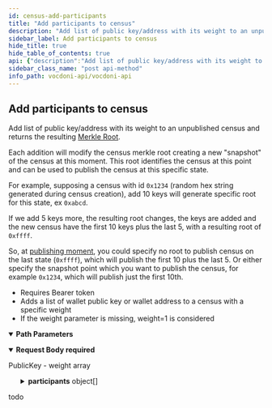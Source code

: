 ```yaml
---
id: census-add-participants
title: "Add participants to census"
description: "Add list of public key/address with its weight to an unpublished census and returns the resulting"
sidebar_label: Add participants to census
hide_title: true
hide_table_of_contents: true
api: {"description":"Add list of public key/address with its weight to an unpublished census and returns the resulting \n[Merkle Root](https://en.wikipedia.org/wiki/Merkle_tree).  \n\nEach addition will modify the census merkle root creating a new \"snapshot\" of the census at this moment. This \nroot  identifies the census at this point and can be used to publish the census at this specific state.\n\nFor example, supposing a census with id `0x1234` (random hex string generated during census creation), add 10 \nkeys will generate specific root for this state, ex `0xabcd`. \n\nIf we add 5 keys more, the resulting root changes, the keys are added and the new census have the first 10 keys\nplus the last 5, with a resulting root of `0xffff`. \n\nSo, at [publishing moment](census-publish), you could specify no root to publish census on the last \nstate (`0xffff`), which will publish the first 10 plus the last 5. Or either specify the snapshot point which \nyou want to publish the census, for example `0x1234`, which will publish just the first 10th.\n       \n- Requires Bearer token \n- Adds a list of wallet public key or wallet address to a census with a specific weight\n- If the weight parameter is missing, weight=1 is considered","operationId":"censusAddParticipants","security":[{"bearerAuth":[]}],"tags":["Censuses"],"parameters":[{"name":"censusId","in":"path","description":"Census id provided during census creation","required":true,"schema":{"type":"string","description":"Random 32 bytes hex string","example":"b547a9c83ad7d61b568cf10ebbb25338d680810fa219fa69477cfbd860b386c2"}}],"requestBody":{"description":"PublicKey - weight array ","required":true,"content":{"application/json":{"schema":{"type":"object","properties":{"participants":{"type":"array","items":{"type":"object","properties":{"key":{"type":"string","example":"1f7fecf4cf4564c88a92af55046c5c4bf0a76b9b5536f7d30962192552f92237"},"weight":{"description":"Vote weight for this key","type":"integer","example":1,"default":1}}}}}}}}},"responses":{"200":{"description":"todo","content":{"application/json":{"example":"{\n  \"todo\": \"object\"\n}"}}}},"method":"post","path":"/censuses/{censusId}/participants","servers":[{"url":"https://api.vocdoni.io/v2/"}],"securitySchemes":{"bearerAuth":{"type":"http","scheme":"bearer"}},"jsonRequestBodyExample":{"participants":[{"key":"1f7fecf4cf4564c88a92af55046c5c4bf0a76b9b5536f7d30962192552f92237","weight":1}]},"info":{"version":"2.0.0","title":"Vocdoni API","license":{"name":"MIT"},"description":"**Goals and Objectives:** \nThe Vocdoni API is meant to be the entry point for external integrators to add voting capabilities to an existing  CRM, customer base and product experience. The API should act as a satellite that facilitates creating votes using  Vocdoni, without the hassle of learning a deep platform.\nThis API should allow to perform the basic primitives of the Vocdoni Protocol such as manage organizations, voting  processes and be able to vote, abstracting as much as possible the complexity and doing so, offering simple and  clear methods to perform such actions.\nLast but not least, the API should be modular and allow further expansion with other independent modules such as  payments, CSPs, SSI providers, CRM’s, etc. becoming a open voting block/”lego” for the Web2.0 & Web 3.0 world."},"postman":{"name":"Add participants to census","description":{"content":"Add list of public key/address with its weight to an unpublished census and returns the resulting \n[Merkle Root](https://en.wikipedia.org/wiki/Merkle_tree).  \n\nEach addition will modify the census merkle root creating a new \"snapshot\" of the census at this moment. This \nroot  identifies the census at this point and can be used to publish the census at this specific state.\n\nFor example, supposing a census with id `0x1234` (random hex string generated during census creation), add 10 \nkeys will generate specific root for this state, ex `0xabcd`. \n\nIf we add 5 keys more, the resulting root changes, the keys are added and the new census have the first 10 keys\nplus the last 5, with a resulting root of `0xffff`. \n\nSo, at [publishing moment](census-publish), you could specify no root to publish census on the last \nstate (`0xffff`), which will publish the first 10 plus the last 5. Or either specify the snapshot point which \nyou want to publish the census, for example `0x1234`, which will publish just the first 10th.\n       \n- Requires Bearer token \n- Adds a list of wallet public key or wallet address to a census with a specific weight\n- If the weight parameter is missing, weight=1 is considered","type":"text/plain"},"url":{"path":["censuses",":censusId","participants"],"host":["{{baseUrl}}"],"query":[],"variable":[{"disabled":false,"description":{"content":"(Required) Census id provided during census creation","type":"text/plain"},"type":"any","value":"","key":"censusId"}]},"header":[{"key":"Content-Type","value":"application/json"},{"key":"Accept","value":"application/json"}],"method":"POST","body":{"mode":"raw","raw":"\"\"","options":{"raw":{"language":"json"}}},"auth":{"type":"bearer","bearer":[{"type":"any","value":"<Bearer Token>","key":"token"}]}}}
sidebar_class_name: "post api-method"
info_path: vocdoni-api/vocdoni-api
---
```



## Add participants to census



Add list of public key/address with its weight to an unpublished census and returns the resulting 
[Merkle Root](https://en.wikipedia.org/wiki/Merkle_tree).  

Each addition will modify the census merkle root creating a new "snapshot" of the census at this moment. This 
root  identifies the census at this point and can be used to publish the census at this specific state.

For example, supposing a census with id `0x1234` (random hex string generated during census creation), add 10 
keys will generate specific root for this state, ex `0xabcd`. 

If we add 5 keys more, the resulting root changes, the keys are added and the new census have the first 10 keys
plus the last 5, with a resulting root of `0xffff`. 

So, at [publishing moment](census-publish), you could specify no root to publish census on the last 
state (`0xffff`), which will publish the first 10 plus the last 5. Or either specify the snapshot point which 
you want to publish the census, for example `0x1234`, which will publish just the first 10th.
       
- Requires Bearer token 
- Adds a list of wallet public key or wallet address to a census with a specific weight
- If the weight parameter is missing, weight=1 is considered

<details style={{"marginBottom":"1rem"}} data-collapsed={false} open={true}><summary style={{}}><strong>Path Parameters</strong></summary><div><ul><ParamsItem className={"paramsItem"} param={{"name":"censusId","in":"path","description":"Census id provided during census creation","required":true,"schema":{"type":"string","description":"Random 32 bytes hex string","example":"b547a9c83ad7d61b568cf10ebbb25338d680810fa219fa69477cfbd860b386c2"}}}></ParamsItem></ul></div></details><MimeTabs><TabItem label={"application/json"} value={"application/json-schema"}><details style={{}} data-collapsed={false} open={true}><summary style={{"textAlign":"left"}}><strong>Request Body</strong><strong style={{"fontSize":"var(--ifm-code-font-size)","color":"var(--openapi-required)"}}> required</strong></summary><div style={{"textAlign":"left","marginLeft":"1rem"}}><div style={{"marginTop":"1rem","marginBottom":"1rem"}}>

PublicKey - weight array 

</div></div><ul style={{"marginLeft":"1rem"}}><SchemaItem collapsible={true} className={"schemaItem"}><details style={{}}><summary style={{}}><strong>participants</strong><span style={{"opacity":"0.6"}}> object[]</span></summary><div style={{"marginLeft":"1rem"}}><SchemaItem collapsible={false} name={"key"} required={false} schemaDescription={undefined} schemaName={"string"} qualifierMessage={undefined} defaultValue={undefined}></SchemaItem><SchemaItem collapsible={false} name={"weight"} required={false} schemaDescription={"Vote weight for this key"} schemaName={"integer"} qualifierMessage={undefined} defaultValue={1}></SchemaItem></div></details></SchemaItem></ul></details></TabItem></MimeTabs><div><ApiTabs><TabItem label={"200"} value={"200"}><div>

todo

</div><div><MimeTabs schemaType={"response"}><TabItem label={"application/json"} value={"application/json"}><SchemaTabs><TabItem label={"Example"} value={"Example"}><ResponseSamples responseExample={"{\n  \"todo\": \"object\"\n}"} language={"json"}></ResponseSamples></TabItem></SchemaTabs></TabItem></MimeTabs></div></TabItem></ApiTabs></div>
      